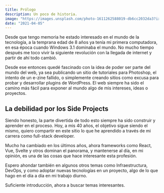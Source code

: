 ```yaml
---
title: Prólogo
description: Un poco de historia.
image: "https://images.unsplash.com/photo-1611262588019-db6cc2032da3?ixlib=rb-4.0.3&ixid=MnwxMjA3fDB8MHxwaG90by1wYWdlfHx8fGVufDB8fHx8&auto=format&fit=crop&w=768&q=80"
date: "2021-04-05"
---
```


Desde que tengo memoria he estado interesado en el mundo de la tecnología, a la temprana edad de 8 años ya tenía mi primera computadora, en esa época cuando Windows 3.1 dominaba el mundo. No mucho tiempo después me toco vivir la siguiente revolución con la llegada de internet y partir de ahí todo cambió.

Desde ese entonces quedé fascinado con la idea de poder ser parte del mundo del web, ya sea publicando un sitio de tutoriales para Photoshop, el intento de un e-zine fallido, o simplemente creando sitios como excusa para probar y desarrollar plugins de WordPress. El web siempre ha sido el camino más fácil para exponer al mundo algo de mis intereses, ideas o proyectos.

## La debilidad por los Side Projects

Siendo honesto, la parte divertida de todo esto siempre ha sido construir y aprender en el proceso. Hoy, a mis 40 años, el objetivo sigue siendo el mismo, quiero compartir en este sitio lo que he aprendido a través de mi carrera como full-stack developer.

Mucho ha cambiado en los últimos años, ahora frameworks como React, Vue, Svelte y otros dominan el panorama, y mantenerse al día, en mi opinión, es una de las cosas que hace interesante esta profesión.

Espero ahondar también en algunos otros temas como Infraestructura, DevOps, y como adoptar nuevas tecnologías en un proyecto, algo de lo que hago en el día a día en mi trabajo diurno.

Suficiente introducción, ahora a buscar temas interesantes.
